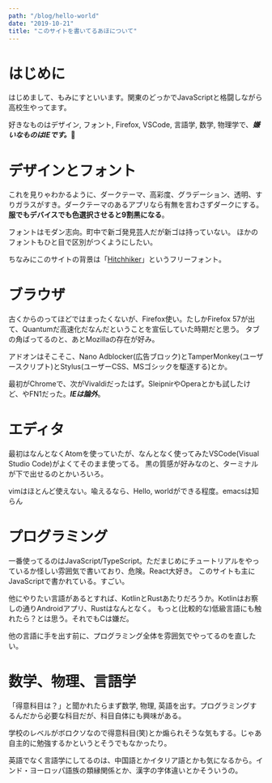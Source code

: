 ```yaml
---
path: "/blog/hello-world"
date: "2019-10-21"
title: "このサイトを書いてるあほについて"
---
```


# はじめに

はじめまして、もみにすといいます。関東のどっかでJavaScriptと格闘しながら高校生やってます。

好きなものはデザイン, フォント, Firefox, VSCode, 言語学, 数学, 物理学で、___嫌いなものはIEです。___🤬



# デザインとフォント

これを見りゃわかるように、ダークテーマ、高彩度、グラデーション、透明、すりガラスがすき。ダークテーマのあるアプリなら有無を言わさずダークにする。
__服でもデバイスでも色選択させると9割黒になる__。

フォントはモダン志向。町中で新ゴ発見芸人だが新ゴは持っていない。
ほかのフォントもひと目で区別がつくようにしたい。

ちなみにこのサイトの背景は「[Hitchhiker](https://www.1001fonts.com/hitchhiker-font.html)」というフリーフォント。

# ブラウザ

古くからのってほどではまったくないが、Firefox使い。たしかFirefox 57が出て、Quantumだ高速化だなんだということを宣伝していた時期だと思う。
タブの角ばってるのと、あとMozillaの存在が好み。

アドオンはそこそこ、Nano Adblocker(広告ブロック)とTamperMonkey(ユーザースクリプト)とStylus(ユーザーCSS、MSゴシックを駆逐する)とか。

最初がChromeで、次がVivaldiだったはず。SleipnirやOperaとかも試したけど、やFN1だった。___IEは論外___。

# エディタ

最初はなんとなくAtomを使っていたが、なんとなく使ってみたVSCode(Visual Studio Code)がよくてそのまま使ってる。
黒の質感が好みなのと、ターミナルが下で出せるのとかいろいろ。

vimはほとんど使えない。喩えるなら、Hello, worldができる程度。emacsは知らん

# プログラミング

一番使ってるのはJavaScript/TypeScript。ただまじめにチュートリアルをやっているか怪しい雰囲気で書いており、危険。React大好き。
このサイトも主にJavaScriptで書かれている。すごい。

他にやりたい言語があるとすれば、KotlinとRustあたりだろうか。Kotlinはお察しの通りAndroidアプリ、Rustはなんとなく。
もっと(比較的な)低級言語にも触れたら？とは思う。それでもCは嫌だ。

他の言語に手を出す前に、プログラミング全体を雰囲気でやってるのを直したい。

# 数学、物理、言語学

「得意科目は？」と聞かれたらまず数学, 物理, 英語を出す。プログラミングするんだから必要な科目だが、科目自体にも興味がある。

学校のレベルがボロクソなので得意科目(笑)とか煽られそうな気もする。じゃあ自主的に勉強するかというとそうでもなかったり。

英語でなく言語学にしてるのは、中国語とかイタリア語とかも気になるから。インド・ヨーロッパ語族の類縁関係とか、漢字の字体違いとかそういうの。


